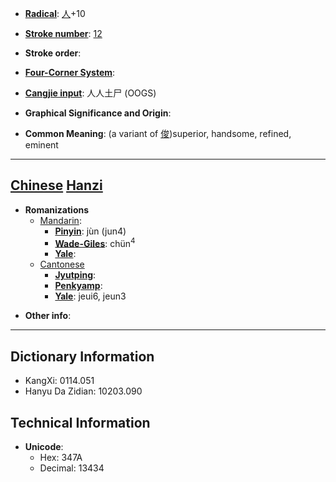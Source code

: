 * '''[[Wiktionary:Chinese radical index| Radical]]''': [[Wiktionary:Chinese radical index 人|人]]+10

* '''[[Wiktionary:Chinese total strokes index|Stroke number]]''': [[Wiktionary:Chinese total strokes index 12|12]]

* '''Stroke order''': 

* '''[[Wiktionary:Chinese four corner index|Four-Corner System]]''': 

* '''[[Wiktionary:Chinese Cangjie index|Cangjie input]]''': 人人土尸 (OOGS)

* '''Graphical Significance and Origin''': 

* '''Common Meaning''': (a variant of [[俊]])superior, handsome, refined, eminent

----

== [[Chinese]] [[Hanzi]] ==

* '''Romanizations'''
** [[Mandarin]]:
*** '''[[Pinyin]]''': jùn (jun4)
*** '''[[Wade-Giles]]''': chün<sup>4</sup>
*** '''[[Yale]]''': 
**[[Cantonese]]
***'''[[Jyutping]]''':
***'''[[Penkyamp]]''': 
***'''[[Yale]]''': jeui6, jeun3

* '''Other info''': 

----

== Dictionary Information ==

* KangXi: 0114.051
* Hanyu Da Zidian: 10203.090

== Technical Information ==

* '''Unicode''':
** Hex: 347A
** Decimal: 13434